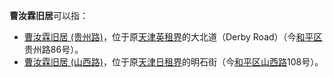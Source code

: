 '''曹汝霖旧居'''可以指：

* [[曹汝霖旧居_(贵州路)|曹汝霖旧居 (贵州路)]]，位于原[[天津英租界|天津英租界]]的大北道（Derby Road）（今[[和平区_(天津市)|和平区]]贵州路86号）。
* [[曹汝霖旧居_(山西路)|曹汝霖旧居 (山西路)]]，位于原[[天津日租界|天津日租界]]的明石街（今[[和平区_(天津市)|和平区]][[山西路_(天津)|山西路]]108号）。

{{Disambiguation|C|Cat=五字名人故居消歧义}}